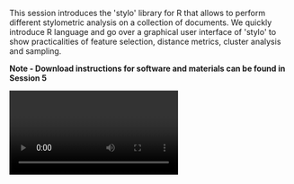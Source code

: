 This session introduces the 'stylo' library for R that allows to perform different stylometric analysis on a collection of documents. We quickly introduce R language and go over a graphical user interface of 'stylo' to show practicalities of feature selection, distance metrics, cluster analysis and sampling.

**Note - Download instructions for software and materials can be found in Session 5**

<Video provider="youtube" id="ucDXKGnx_qA">
  Finding Gold II: Stylometry with R
</Video>
